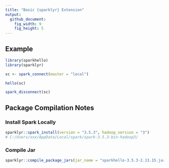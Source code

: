 ```yaml
---
title: "Basic {sparklyr} Extension"
output:
  github_document:
    fig_width: 9
    fig_height: 5
---
```


## Example

```r
library(sparkhello)
library(sparklyr)

sc <- spark_connect(master = "local")

hello(sc)

spark_disconnect(sc)
```

## Package Compilation Notes

### Install Spark Locally

```r
sparklyr::spark_install(version = "3.5.3", hadoop_version = "3")
# C:/Users/xxx/AppData/Local/spark/spark-3.5.3-bin-hadoop3/
```

### Compile Jar

```r
sparklyr::compile_package_jars(jar_name = "sparkhello-3.5.3-2.13.15.jar")
```
